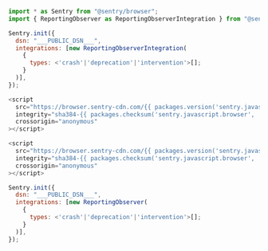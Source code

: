 ```javascript {tabTitle:"JavaScript"}
import * as Sentry from "@sentry/browser";
import { ReportingObserver as ReportingObserverIntegration } from "@sentry/integrations";

Sentry.init({
  dsn: "___PUBLIC_DSN___",
  integrations: [new ReportingObserverIntegration(
    {
      types: <'crash'|'deprecation'|'intervention'>[];
    }
  )],
});
```

```javascript {tabTitle:"CDN"}
<script
  src="https://browser.sentry-cdn.com/{{ packages.version('sentry.javascript.browser') }}/bundle.min.js"
  integrity="sha384-{{ packages.checksum('sentry.javascript.browser', 'bundle.min.js', 'sha384-base64') }}"
  crossorigin="anonymous"
></script>

<script
  src="https://browser.sentry-cdn.com/{{ packages.version('sentry.javascript.browser') }}/reportingobserver.min.js"
  integrity="sha384-{{ packages.checksum('sentry.javascript.browser', 'reportingobserver.min.js', 'sha384-base64') }}"
  crossorigin="anonymous"
></script>

Sentry.init({
  dsn: "___PUBLIC_DSN___",
  integrations: [new ReportingObserver(
    {
      types: <'crash'|'deprecation'|'intervention'>[];
    }
  )],
});
```
